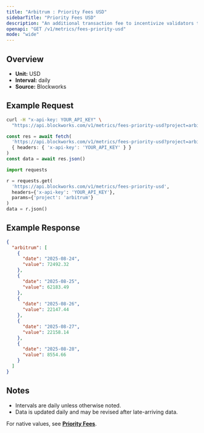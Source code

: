 ```yaml
---
title: "Arbitrum : Priority Fees USD"
sidebarTitle: "Priority Fees USD"
description: "An additional transaction fee to incentivize validators to prioritize and execute transactions."
openapi: "GET /v1/metrics/fees-priority-usd"
mode: "wide"
---
```


## Overview

- **Unit:** USD
- **Interval:** daily
- **Source:** Blockworks

## Example Request

<CodeGroup>

```bash cURL
curl -H "x-api-key: YOUR_API_KEY" \
  "https://api.blockworks.com/v1/metrics/fees-priority-usd?project=arbitrum"
```

```typescript TypeScript
const res = await fetch(
  'https://api.blockworks.com/v1/metrics/fees-priority-usd?project=arbitrum',
  { headers: { 'x-api-key': 'YOUR_API_KEY' } }
)
const data = await res.json()
```

```python Python
import requests

r = requests.get(
  'https://api.blockworks.com/v1/metrics/fees-priority-usd',
  headers={'x-api-key': 'YOUR_API_KEY'},
  params={'project': 'arbitrum'}
)
data = r.json()
```

</CodeGroup>

## Example Response

```json
{
  "arbitrum": [
    {
      "date": "2025-08-24",
      "value": 72492.32
    },
    {
      "date": "2025-08-25",
      "value": 62183.49
    },
    {
      "date": "2025-08-26",
      "value": 22147.44
    },
    {
      "date": "2025-08-27",
      "value": 22158.14
    },
    {
      "date": "2025-08-28",
      "value": 8554.66
    }
  ]
}
```

## Notes
- Intervals are daily unless otherwise noted.
- Data is updated daily and may be revised after late-arriving data.


<Note>For native values, see **[Priority Fees](./fees-priority)**.</Note>